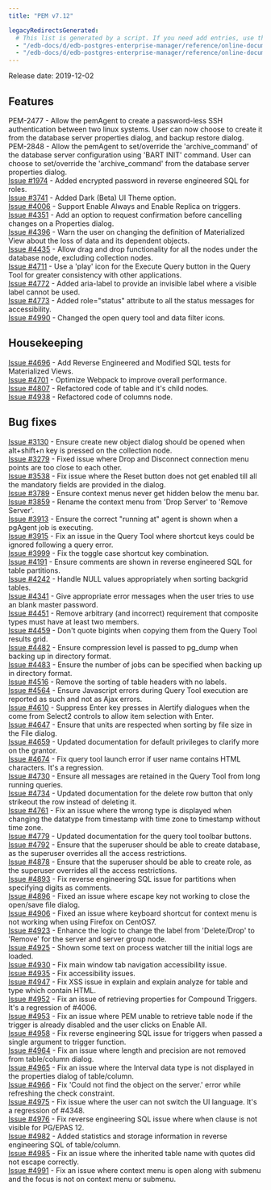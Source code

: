 ```yaml
---
title: "PEM v7.12"

legacyRedirectsGenerated:
  # This list is generated by a script. If you need add entries, use the `legacyRedirects` key.
  - "/edb-docs/d/edb-postgres-enterprise-manager/reference/online-documentation/8.0/pem_release_notes_7_12.html"
  - "/edb-docs/d/edb-postgres-enterprise-manager/reference/online-documentation/latest/pem_release_notes_7_12.html"
---
```


Release date: 2019-12-02

## Features

PEM-2477 - Allow the pemAgent to create a password-less SSH authentication between two linux systems. User can now choose to create it from the database server properties dialog, and backup restore dialog.  
PEM-2848 - Allow the pemAgent to set/override the 'archive_command' of the database server configuration using 'BART INIT' command. User can choose to set/override the 'archive_command' from the database server properties dialog.  
[Issue #1974](https://redmine.postgresql.org/issues/1974) - Added encrypted password in reverse engineered SQL for roles.  
[Issue #3741](https://redmine.postgresql.org/issues/3741) - Added Dark (Beta) UI Theme option.  
[Issue #4006](https://redmine.postgresql.org/issues/4006) - Support Enable Always and Enable Replica on triggers.  
[Issue #4351](https://redmine.postgresql.org/issues/4351) - Add an option to request confirmation before cancelling changes on a Properties dialog.  
[Issue #4396](https://redmine.postgresql.org/issues/4396) - Warn the user on changing the definition of Materialized View about the loss of data and its dependent objects.  
[Issue #4435](https://redmine.postgresql.org/issues/4435) - Allow drag and drop functionality for all the nodes under the database node, excluding collection nodes.  
[Issue #4711](https://redmine.postgresql.org/issues/4711) - Use a 'play' icon for the Execute Query button in the Query Tool for greater consistency with other applications.  
[Issue #4772](https://redmine.postgresql.org/issues/4772) - Added aria-label to provide an invisible label where a visible label cannot be used.  
[Issue #4773](https://redmine.postgresql.org/issues/4773) - Added role="status" attribute to all the status messages for accessibility.  
[Issue #4990](https://redmine.postgresql.org/issues/4990) - Changed the open query tool and data filter icons.

## Housekeeping

[Issue #4696](https://redmine.postgresql.org/issues/4696) - Add Reverse Engineered and Modified SQL tests for Materialized Views.  
[Issue #4701](https://redmine.postgresql.org/issues/4701) - Optimize Webpack to improve overall performance.  
[Issue #4807](https://redmine.postgresql.org/issues/4807) - Refactored code of table and it's child nodes.  
[Issue #4938](https://redmine.postgresql.org/issues/4938) - Refactored code of columns node.

## Bug fixes

[Issue #3130](https://redmine.postgresql.org/issues/3130) - Ensure create new object dialog should be opened when alt+shift+n key is pressed on the collection node.  
[Issue #3279](https://redmine.postgresql.org/issues/3279) - Fixed issue where Drop and Disconnect connection menu points are too close to each other.  
[Issue #3538](https://redmine.postgresql.org/issues/3538) - Fix issue where the Reset button does not get enabled till all the mandatory fields are provided in the dialog.  
[Issue #3789](https://redmine.postgresql.org/issues/3789) - Ensure context menus never get hidden below the menu bar.  
[Issue #3859](https://redmine.postgresql.org/issues/3859) - Rename the context menu from 'Drop Server' to 'Remove Server'.  
[Issue #3913](https://redmine.postgresql.org/issues/3913) - Ensure the correct "running at" agent is shown when a pgAgent job is executing.  
[Issue #3915](https://redmine.postgresql.org/issues/3915) - Fix an issue in the Query Tool where shortcut keys could be ignored following a query error.  
[Issue #3999](https://redmine.postgresql.org/issues/3999) - Fix the toggle case shortcut key combination.  
[Issue #4191](https://redmine.postgresql.org/issues/4191) - Ensure comments are shown in reverse engineered SQL for table partitions.  
[Issue #4242](https://redmine.postgresql.org/issues/4242) - Handle NULL values appropriately when sorting backgrid tables.  
[Issue #4341](https://redmine.postgresql.org/issues/4341) - Give appropriate error messages when the user tries to use an blank master password.  
[Issue #4451](https://redmine.postgresql.org/issues/4451) - Remove arbitrary (and incorrect) requirement that composite types must have at least two members.  
[Issue #4459](https://redmine.postgresql.org/issues/4459) - Don't quote bigints when copying them from the Query Tool results grid.  
[Issue #4482](https://redmine.postgresql.org/issues/4482) - Ensure compression level is passed to pg_dump when backing up in directory format.  
[Issue #4483](https://redmine.postgresql.org/issues/4483) - Ensure the number of jobs can be specified when backing up in directory format.  
[Issue #4516](https://redmine.postgresql.org/issues/4516) - Remove the sorting of table headers with no labels.  
[Issue #4564](https://redmine.postgresql.org/issues/4564) - Ensure Javascript errors during Query Tool execution are reported as such and not as Ajax errors.  
[Issue #4610](https://redmine.postgresql.org/issues/4610) - Suppress Enter key presses in Alertify dialogues when the come from Select2 controls to allow item selection with Enter.  
[Issue #4647](https://redmine.postgresql.org/issues/4647) - Ensure that units are respected when sorting by file size in the File dialog.  
[Issue #4659](https://redmine.postgresql.org/issues/4659) - Updated documentation for default privileges to clarify more on the grantor.  
[Issue #4674](https://redmine.postgresql.org/issues/4674) - Fix query tool launch error if user name contains HTML characters. It's a regression.  
[Issue #4730](https://redmine.postgresql.org/issues/4730) - Ensure all messages are retained in the Query Tool from long running queries.  
[Issue #4734](https://redmine.postgresql.org/issues/4734) - Updated documentation for the delete row button that only strikeout the row instead of deleting it.  
[Issue #4761](https://redmine.postgresql.org/issues/4761) - Fix an issue where the wrong type is displayed when changing the datatype from timestamp with time zone to timestamp without time zone.  
[Issue #4779](https://redmine.postgresql.org/issues/4779) - Updated documentation for the query tool toolbar buttons.  
[Issue #4792](https://redmine.postgresql.org/issues/4792) - Ensure that the superuser should be able to create database, as the superuser overrides all the access restrictions.  
[Issue #4878](https://redmine.postgresql.org/issues/4878) - Ensure that the superuser should be able to create role, as the superuser overrides all the access restrictions.  
[Issue #4893](https://redmine.postgresql.org/issues/4893) - Fix reverse engineering SQL issue for partitions when specifying digits as comments.  
[Issue #4896](https://redmine.postgresql.org/issues/4896) - Fixed an issue where escape key not working to close the open/save file dialog.  
[Issue #4906](https://redmine.postgresql.org/issues/4906) - Fixed an issue where keyboard shortcut for context menu is not working when using Firefox on CentOS7.  
[Issue #4923](https://redmine.postgresql.org/issues/4923) - Enhance the logic to change the label from 'Delete/Drop' to 'Remove' for the server and server group node.  
[Issue #4925](https://redmine.postgresql.org/issues/4925) - Shown some text on process watcher till the initial logs are loaded.  
[Issue #4930](https://redmine.postgresql.org/issues/4930) - Fix main window tab navigation accessibility issue.  
[Issue #4935](https://redmine.postgresql.org/issues/4935) - Fix accessibility issues.  
[Issue #4947](https://redmine.postgresql.org/issues/4947) - Fix XSS issue in explain and explain analyze for table and type which contain HTML.  
[Issue #4952](https://redmine.postgresql.org/issues/4952) - Fix an issue of retrieving properties for Compound Triggers. It's a regression of #4006.  
[Issue #4953](https://redmine.postgresql.org/issues/4953) - Fix an issue where PEM unable to retrieve table node if the trigger is already disabled and the user clicks on Enable All.  
[Issue #4958](https://redmine.postgresql.org/issues/4958) - Fix reverse engineering SQL issue for triggers when passed a single argument to trigger function.  
[Issue #4964](https://redmine.postgresql.org/issues/4964) - Fix an issue where length and precision are not removed from table/column dialog.  
[Issue #4965](https://redmine.postgresql.org/issues/4965) - Fix an issue where the Interval data type is not displayed in the properties dialog of table/column.  
[Issue #4966](https://redmine.postgresql.org/issues/4966) - Fix 'Could not find the object on the server.' error while refreshing the check constraint.  
[Issue #4975](https://redmine.postgresql.org/issues/4975) - Fix issue where the user can not switch the UI language. It's a regression of #4348.  
[Issue #4976](https://redmine.postgresql.org/issues/4976) - Fix reverse engineering SQL issue where when clause is not visible for PG/EPAS 12.  
[Issue #4982](https://redmine.postgresql.org/issues/4982) - Added statistics and storage information in reverse engineering SQL of table/column.  
[Issue #4985](https://redmine.postgresql.org/issues/4985) - Fix an issue where the inherited table name with quotes did not escape correctly.  
[Issue #4991](https://redmine.postgresql.org/issues/4991) - Fix an issue where context menu is open along with submenu and the focus is not on context menu or submenu.
